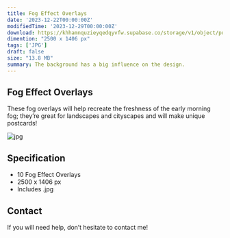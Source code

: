 ```yaml
---
title: Fog Effect Overlays
date: '2023-12-22T00:00:00Z'
modifiedTime: '2023-12-29T00:00:00Z'
download: https://khhamnquzieyqedqyvfw.supabase.co/storage/v1/object/public/Assets/fog-effect-overlays/Fog%20Effect%20Overlays.zip
dimention: "2500 x 1406 px"
tags: ['JPG']
draft: false
size: "13.8 MB"
summary: The background has a big influence on the design.
---
```


## Fog Effect Overlays

These fog overlays will help recreate the freshness of the early morning fog; they’re great for landscapes and cityscapes and will make unique postcards!

<Image
  src='https://khhamnquzieyqedqyvfw.supabase.co/storage/v1/object/public/Assets/fog-effect-overlays/1.jpg'
  width={1280}
  height={720}
  alt='jpg'
/>
<Image
  src='https://khhamnquzieyqedqyvfw.supabase.co/storage/v1/object/public/Assets/fog-effect-overlays/2.jpg'
  width={1280}
  height={720}
  alt=''
/>
<Image
  src='https://khhamnquzieyqedqyvfw.supabase.co/storage/v1/object/public/Assets/fog-effect-overlays/3.jpg'
  width={1280}
  height={720}
  alt=''
/>
<Image
  src='https://khhamnquzieyqedqyvfw.supabase.co/storage/v1/object/public/Assets/fog-effect-overlays/4.jpg'
  width={1280}
  height={720}
  alt=''
/>
<Image
  src='https://khhamnquzieyqedqyvfw.supabase.co/storage/v1/object/public/Assets/fog-effect-overlays/5.jpg'
  width={1280}
  height={720}
  alt=''
/>
<Image
  src='https://khhamnquzieyqedqyvfw.supabase.co/storage/v1/object/public/Assets/fog-effect-overlays/6.jpg'
  width={1280}
  height={720}
  alt=''
/>
<Image
  src='https://khhamnquzieyqedqyvfw.supabase.co/storage/v1/object/public/Assets/fog-effect-overlays/7.jpg'
  width={1280}
  height={720}
  alt=''
/>
<Image
  src='https://khhamnquzieyqedqyvfw.supabase.co/storage/v1/object/public/Assets/fog-effect-overlays/8.jpg'
  width={1280}
  height={720}
  alt=''
/>
 <Image
  src='https://khhamnquzieyqedqyvfw.supabase.co/storage/v1/object/public/Assets/fog-effect-overlays/9.jpg'
  width={1280}
  height={720}
  alt=''
/>
<Image
  src='https://khhamnquzieyqedqyvfw.supabase.co/storage/v1/object/public/Assets/fog-effect-overlays/10.jpg'
  width={1280}
  height={720}
  alt=''
/>

## Specification

- 10 Fog Effect Overlays
- 2500 x 1406 px
- Includes .jpg


## Contact

If you will need help, don’t hesitate to contact me!
